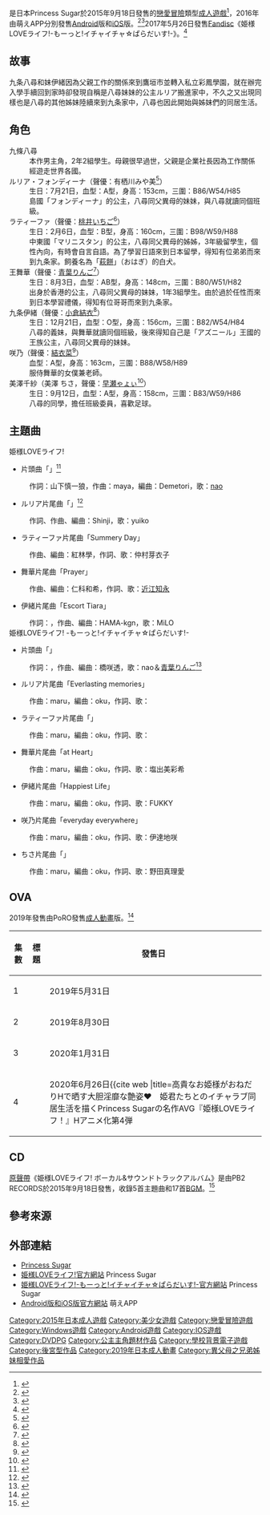 {{Infobox animanga/Headerofja
|title= 公主殿下LOVE生活！
|image= Princess Love Life!.jpg
|size= 280px
|caption= 
|japanese= 姫様LOVEライフ！
|english= Princess Love Life!
|kana= 
|romaji= Himesama Love Life!
|genre= [[戀愛喜劇|戀愛喜劇]]、[[後宮型作品|後宮型作品]]
}}
{{Infobox animanga/Game
|標題=
|類型=[[戀愛冒險|戀愛冒險]]
|使用平台=Windows Vista/7/8
|遊戲引擎=
|開發團隊=Princess Sugar
|代理商=Princess Sugar（PC）<br>萌えAPP（[[Android|Android]]/[[iOS|iOS]]）<br>ホビコレ（[[DVDPG|DVDPG]]）
|製作人=
|監製=
|腳本=屑美たけゆき
|程式=
|音樂=山田重利
|美術=[[みけおう|みけおう]]
|遊戲人數=1
|發售日=2015年9月18日（PC）<br>2016年5月2日（Android）<br>2016年7月8日（iOS）<br>2017年10月13日（DVDPG）
|對象年齡=18禁（PC）<br>全年齡（Android/iOS）
|結局數=5
}}
{{Infobox animanga/Game
|標題=姫様LOVEライフ!<br>-もーっと!イチャイチャ☆ぱらだいす!-
|類型=[[戀愛冒險|戀愛冒險]]
|使用平台=Windows Vista/7/8.1/10
|遊戲引擎=
|開發團隊=Princess Sugar
|代理商=Princess Sugar
|製作人=
|監製=
|腳本=近江谷宥
|程式=
|音樂=山田重利
|美術=みけおう
|遊戲人數=1
|發售日=2017年5月26日
|對象年齡=18禁
|結局數=6
}}
{{Infobox animanga/OVA
|ONA= 
|標題= 
|原案= 
|原作= 
|總導演= 
|導演= 
|系列構成= 
|劇本= PON
|人物原案= 
|人物設定= きのはらひかる
|機械設定= 
|音樂= 
|音樂製作= 
|動畫製作= 
|製作= PoRO
|書籍= 
|出版商= 
|代理發行= 
|其他代理發行=
|網路= 
|發售日= 2019年5月31日－2020年6月26日
|開始= 
|結束= 
|話數= 4
|其他= 成人動畫
}}
{{Infobox animanga/Footerofja}}
{{Nihongo title|公主殿下LOVE生活！|姫様LOVEライフ!|Princess Love Life!}}是日本Princess Sugar於2015年9月18日發售的[[戀愛冒險|戀愛冒險]]類型[[日本成人遊戲|成人遊戲]]<ref>{{cite web|script-title=ja:『姫様LOVEライフ！』特集|url=http://www.game-style.jp/special/201508/11/00hll_ps.php?permission=true|website=Game-Style|language=ja|accessdate=2017年2月23日|archive-url=https://web.archive.org/web/20170207031432/http://www.game-style.jp/special/201508/11/00hll_ps.php?permission=true|archive-date=2017年2月7日|dead-url=yes}}</ref>，2016年由萌えAPP分別發售[[Android|Android]]版和[[iOS|iOS]]版。<ref>{{cite web|script-title=ja:おしかけお姫様たちとのイチャラブ同棲生活！Android版「姫様LOVEライフ！」が萌えAPPにて配信開始|url=http://www.gamer.ne.jp/news/201605020063/|website=Gamer|language=ja|date=2016年5月2日|accessdate=2017年2月23日|archive-date=2017年2月7日|archive-url=https://web.archive.org/web/20170207033157/http://www.gamer.ne.jp/news/201605020063/|dead-url=no}}</ref><ref>{{cite web|script-title=ja:iOS版「姫様LOVEライフ！」が配信開始―おしかけお姫様たちと送るイチャラブ同棲生活！|url=http://www.gamer.ne.jp/news/201607080087/|website=Gamer|language=ja|date=2016年7月8日|accessdate=2017年2月23日|archive-date=2017年2月7日|archive-url=https://web.archive.org/web/20170207033159/http://www.gamer.ne.jp/news/201607080087/|dead-url=no}}</ref>2017年5月26日發售[[Fandisc|Fandisc]]《姫様LOVEライフ!-もーっと!イチャイチャ☆ぱらだいす!-》。<ref>{{cite web|script-title=ja:お姫様特化ブランド・Princess Sugarの新作は『姫様LOVEライフ！』のファンディスク！|url=http://www.tgsmart.jp/article.aspx?a=18175|website=TG Smart|language=ja|date=2017年1月21日|accessdate=2017年2月23日|archive-date=2017年2月7日|archive-url=https://web.archive.org/web/20170207031526/http://www.tgsmart.jp/article.aspx?a=18175|dead-url=no}}</ref>

==故事==
九条八尋和妹伊緒因為父親工作的關係來到鷹垣市並轉入私立彩鳳學園，就在辦完入學手續回到家時卻發現自稱是八尋妹妹的公主ルリア搬進家中，不久之又出現同樣也是八尋的其他姊妹陸續來到九条家中，八尋也因此開始與姊妹們的同居生活。

==角色==
;九條八尋
:本作男主角，2年2組學生。母親很早過世，父親是企業社長因為工作關係經遊走世界各國。
;ルリア・フォンディーナ（聲優：有栖川みや美<ref>{{cite web|script-title=ja:ルリア・フォンディーナ|url=http://www.s-digi.jp/princess-sugar/01-soft/03_himelove/hll02a.html|publisher=Princess Sugar|language=ja|accessdate=2017年2月23日|archive-date=2018年1月16日|archive-url=https://web.archive.org/web/20180116015844/http://www.s-digi.jp/princess-sugar/01-soft/03_himelove/hll02a.html|dead-url=no}}</ref>）
:生日：7月21日，血型：A型，身高：153cm，三圍：B86/W54/H85
:島國「フォンディーナ」的公主，八尋同父異母的妹妹，與八尋就讀同個班級。
;ラティーファ（聲優：[[桃井いちご|桃井いちご]]<ref>{{cite web|script-title=ja:ラティーファ|url=http://www.s-digi.jp/princess-sugar/01-soft/03_himelove/hll02b.html|publisher=Princess Sugar|language=ja|accessdate=2017年2月23日|archive-date=2020年11月10日|archive-url=https://web.archive.org/web/20201110192152/https://www.s-digi.jp/princess-sugar/01-soft/03_himelove/hll02b.html|dead-url=no}}</ref>）
:生日：2月6日，血型：B型，身高：160cm，三圍：B98/W59/H88
:中東國「マリニスタン」的公主，八尋同父異母的姊姊，3年級留學生，個性內向，有時會自言自語。為了學習日語來到日本留學，得知有位弟弟而來到九条家。飼養名為「[[萩餅|萩餅]]」（おはぎ）的白犬。
;王舞華（聲優：[[青葉りんご|青葉りんご]]<ref>{{cite web|title=王舞華|url=http://www.s-digi.jp/princess-sugar/01-soft/03_himelove/hll02c.html|publisher=Princess Sugar|language=ja|accessdate=2017年2月23日|archive-date=2017年12月18日|archive-url=https://web.archive.org/web/20171218120454/http://www.s-digi.jp/princess-sugar/01-soft/03_himelove/hll02c.html|dead-url=no}}</ref>）
:生日：8月3日，血型：AB型，身高：148cm，三圍：B80/W51/H82
:出身於香港的公主，八尋同父異母的妹妹，1年3組學生。由於過於任性而來到日本學習禮儀，得知有位哥哥而來到九条家。
;九条伊緒（聲優：[[小倉結衣|小倉結衣]]<ref>{{cite web|script-title=ja:九条伊緒|url=http://www.s-digi.jp/princess-sugar/01-soft/03_himelove/hll02d.html|publisher=Princess Sugar|language=ja|accessdate=2017年2月23日|archive-date=2020年11月13日|archive-url=https://web.archive.org/web/20201113075042/https://www.s-digi.jp/princess-sugar/01-soft/03_himelove/hll02d.html|dead-url=no}}</ref>）
:生日：12月21日，血型：O型，身高：156cm，三圍：B82/W54/H84
:八尋的義妹，與舞華就讀同個班級，後來得知自己是「アズニール」王國的王族公主，八尋同父異母的妹妹。
;咲乃（聲優：[[結衣菜|結衣菜]]<ref>{{cite web|title=咲乃|url=http://www.s-digi.jp/princess-sugar/01-soft/03_himelove/hll02e.html|publisher=Princess Sugar|language=ja|accessdate=2017年2月23日|archive-date=2017年7月20日|archive-url=https://web.archive.org/web/20170720190532/http://www.s-digi.jp/princess-sugar/01-soft/03_himelove/hll02e.html|dead-url=no}}</ref>）
:血型：A型，身高：163cm，三圍：B88/W58/H89
:服侍舞華的女僕兼老師。
;美澤千紗（美澤 ちさ，聲優：[[早瀨彌生|早瀬ゃょぃ]]<ref>{{cite web|script-title=ja:美澤 ちさ|url=http://www.s-digi.jp/princess-sugar/01-soft/03_himelove/hll02f.html|publisher=Princess Sugar|language=ja|accessdate=2017年2月23日|archive-date=2020年11月6日|archive-url=https://web.archive.org/web/20201106204026/https://www.s-digi.jp/princess-sugar/01-soft/03_himelove/hll02f.html|dead-url=no}}</ref>）
:生日：9月12日，血型：A型，身高：158cm，三圍：B83/W59/H86
:八尋的同學，擔任班級委員，喜歡足球。

==主題曲==
;姫様LOVEライフ!
*片頭曲「{{lang|ja|とある小国のお姫様が、会ったこともない兄の家にやってきて住みついた事情。}}」<ref>{{cite web|script-title=ja:『姫様LOVEライフ！』naoが歌うカッコイイ主題歌に乗せたオープニングムービーが公開|url=http://moedigi.com/game/2015/07/princess-sugar-himelove-op-movie/|website=moedigi|language=ja|date=2015年7月7日|accessdate=2017年2月23日|archive-date=2017年2月23日|archive-url=https://web.archive.org/web/20170223125455/http://moedigi.com/game/2015/07/princess-sugar-himelove-op-movie/|dead-url=no}}</ref>
:作詞：山下慎一狼，作曲：maya，編曲：Demetori，歌：[[Nao_(歌手)|nao]]
*ルリア片尾曲「{{lang|ja|夢中がとまらない}}」<ref>{{cite web|script-title=ja:姫様LOVEライフ!|url=http://erogetrailers.com/soft/13154|website=ErogeTrailers|language=ja|accessdate=2017年2月23日|archive-date=2017年11月11日|archive-url=https://web.archive.org/web/20171111131824/http://erogetrailers.com/soft/13154|dead-url=no}}</ref>
:作詞、作曲、編曲：Shinji，歌：yuiko
*ラティーファ片尾曲「Summery Day」
:作曲、編曲：紅林學，作詞、歌：仲村芽衣子
*舞華片尾曲「Prayer」
:作曲、編曲：仁科和希，作詞、歌：[[近江知永|近江知永]]
*伊緒片尾曲「Escort Tiara」
:作詞：{{lang|ja|桜井ミロ}}，作曲、編曲：HAMA-kgn，歌：MiLO
;姫様LOVEライフ! -もーっと!イチャイチャ☆ぱらだいす!-
*片頭曲「{{lang|ja|もーっと!イチャイチャ☆ぱらだいす!}}」
:作詞：{{lang|ja|天ヶ咲麗}}，作曲、編曲：橋咲透，歌：nao＆[[青葉りんご|青葉りんご]]<ref>{{cite web|title=姫様LOVEライフ！ -もーっと！イチャイチャ☆ぱらだいす！-|url=http://erogetrailers.com/soft/14535|website=ErogeTrailers|language=ja|accessdate=2017-06-12|archive-date=2017-06-23|archive-url=https://web.archive.org/web/20170623062842/http://erogetrailers.com/soft/14535|dead-url=no}}</ref>
*ルリア片尾曲「Everlasting memories」
:作曲：maru，編曲：oku，作詞、歌：{{lang|ja|珀月しん}}
*ラティーファ片尾曲「{{lang|ja|あの空へ向かって}}」
:作曲：maru，編曲：oku，作詞、歌：{{lang|ja|水上ゆか}}
*舞華片尾曲「at Heart」
:作曲：maru，編曲：oku，作詞、歌：塩出美彩希
*伊緒片尾曲「Happiest Life」
:作曲：maru，編曲：oku，作詞、歌：FUKKY
*咲乃片尾曲「everyday everywhere」
:作曲：maru，編曲：oku，作詞、歌：伊達地咲
*ちさ片尾曲「{{lang|ja|青春キミライフ！}}」
:作曲：maru，編曲：oku，作詞、歌：野田真理愛

==OVA==
2019年發售由PoRO發售[[成人動畫|成人動畫]]版。<ref>{{cite web |title=『姫様LOVEライフ！』エロアニメ版もイチャラブたっぷりで最高！わがままお姫様・舞華が彼氏の前でツンツンデレデレ！！ |url=https://otapol.com/2019/10/post-83681.html |website=おたぽる |language=ja |date=2019-10-31 |accessdate=2019-11-14 |archive-date=2020-11-02 |archive-url=https://web.archive.org/web/20201102212655/https://otapol.com/2019/10/post-83681.html |dead-url=no }}</ref>

{| class="wikitable"
|-
! 集數 !! 標題 !! 發售日
|-
| 1 || {{lang|ja|姫様LOVEライフ! ツインテ生意気姫様・舞華～高貴にぐずる姫尻穴♥～}} || 2019年5月31日
|-
| 2 || {{lang|ja|姫様LOVEライフ! ナマイキビキニ姫・舞華～尻穴姫クルージング♥～}} || 2019年8月30日
|-
| 3 || {{lang|ja|姫様LOVEライフ! 生真面目ブルマ姫・ルリア～ワイセツおねだり王女～}} || 2020年1月31日
|-
| 4 || {{lang|ja|姫様LOVEライフ! 自虐オ姫・ラティ～好奇に微睡むおねだりボディ～}} || 2020年6月26日<ref>{{cite web |title=高貴なお姫様がおねだりHで晒す大胆淫靡な艶姿♥　姫君たちとのイチャラブ同居生活を描くPrincess Sugarの名作AVG『姫様LOVEライフ！』Hアニメ化第4弾!! |url=https://bugbug.news/anime/12288/ |website=bugbug.NEWS |language=ja |date=2020年8月7日 |access-date=2021年1月28日 |archive-date=2021年2月1日 |archive-url=https://web.archive.org/web/20210201220631/https://bugbug.news/anime/12288/ |dead-url=no }}</ref>
|}

==CD==
[[原聲帶|原聲帶]]《姫様LOVEライフ! ボーカル&サウンドトラックアルバム》是由PB2 RECORDS於2015年9月18日發售，收錄5首主題曲和17首[[BGM|BGM]]。<ref>{{cite web|script-title=ja:姫様LOVEライフ！ ボーカル＆サウンドトラックアルバム|url=http://www.getchu.com/soft.phtml?id=868712|website=Getchu.com|language=ja|accessdate=2017年2月23日|archive-date=2017年7月2日|archive-url=https://web.archive.org/web/20170702113215/http://www.getchu.com/soft.phtml?id=868712|dead-url=no}}</ref>

==參考來源==
{{reflist|2}}

==外部連結==
*[http://www.s-digi.jp/princess-sugar/ Princess Sugar] {{Wayback|url=http://www.s-digi.jp/princess-sugar/ |date=20201031123243 }} {{ja icon}}
*[http://www.s-digi.jp/princess-sugar/01-soft/03_himelove/index.html 姫様LOVEライフ!官方網站] {{Wayback|url=http://www.s-digi.jp/princess-sugar/01-soft/03_himelove/index.html |date=20200807231947 }} Princess Sugar{{ja icon}}
*[http://www.s-digi.jp/princess-sugar/01-soft/f01_himelove/index.html 姫様LOVEライフ!-もーっと!イチャイチャ☆ぱらだいす!-官方網站] {{Wayback|url=http://www.s-digi.jp/princess-sugar/01-soft/f01_himelove/index.html |date=20190516193012 }} Princess Sugar{{ja icon}}
*[http://moeapp.net/special/himelove.html Android版和iOS版官方網站] {{Wayback|url=http://moeapp.net/special/himelove.html |date=20180418033837 }} 萌えAPP{{ja icon}}

{{LiLiM}}

{{DEFAULTSORT:Himesama Love Life!}}
[[Category:2015年日本成人遊戲|Category:2015年日本成人遊戲]]
[[Category:美少女遊戲|Category:美少女遊戲]]
[[Category:戀愛冒險遊戲|Category:戀愛冒險遊戲]]
[[Category:Windows遊戲|Category:Windows遊戲]]
[[Category:Android遊戲|Category:Android遊戲]]
[[Category:IOS遊戲|Category:IOS遊戲]]
[[Category:DVDPG|Category:DVDPG]]
[[Category:公主主角題材作品|Category:公主主角題材作品]]
[[Category:學校背景電子遊戲|Category:學校背景電子遊戲]]
[[Category:後宮型作品|Category:後宮型作品]]
[[Category:2019年日本成人動畫|Category:2019年日本成人動畫]]
[[Category:異父母之兄弟姊妹相愛作品|Category:異父母之兄弟姊妹相愛作品]]